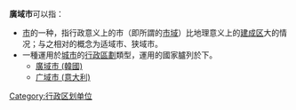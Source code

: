 '''廣域市'''可以指：

* [[市|市]]的一种，指行政意义上的市（即所謂的[[市域|市域]]）比地理意义上的[[建成区|建成区]]大的情况；与之相对的概念为适域市、狭域市。
* 一種運用於[[城市|城市]]的[[行政區劃|行政區劃]]類型，運用的國家臚列於下。
**[[廣域市_(韓國)|廣域市 (韓國)]]
**[[广域市_(意大利)|广域市 (意大利)]]

{{disambig|g|Cat=三字消歧义}}

[[Category:行政区划单位|Category:行政区划单位]]